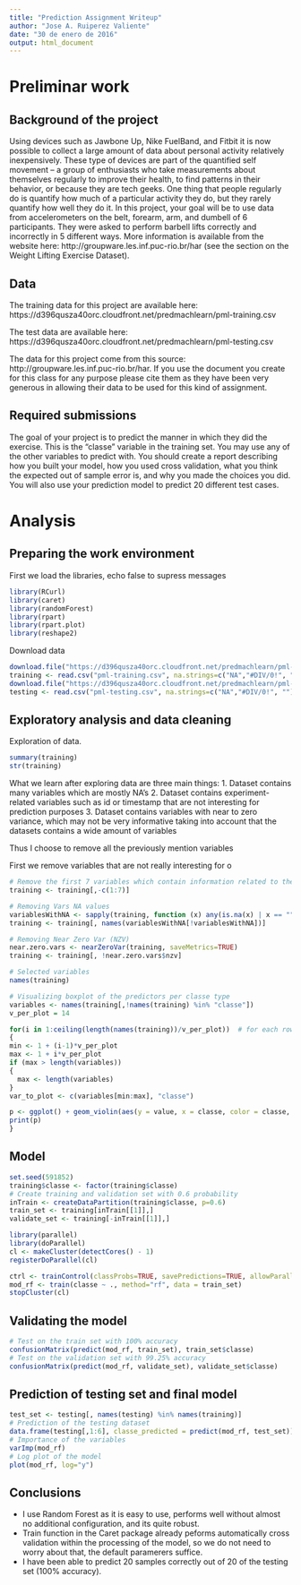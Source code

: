 ```yaml
---
title: "Prediction Assignment Writeup"
author: "Jose A. Ruiperez Valiente"
date: "30 de enero de 2016"
output: html_document
---
```

# Preliminar work

## Background of the project

Using devices such as Jawbone Up, Nike FuelBand, and Fitbit it is now possible to collect a large amount of data about personal activity relatively inexpensively. These type of devices are part of the quantified self movement – a group of enthusiasts who take measurements about themselves regularly to improve their health, to find patterns in their behavior, or because they are tech geeks. One thing that people regularly do is quantify how much of a particular activity they do, but they rarely quantify how well they do it. In this project, your goal will be to use data from accelerometers on the belt, forearm, arm, and dumbell of 6 participants. They were asked to perform barbell lifts correctly and incorrectly in 5 different ways. More information is available from the website here: http://groupware.les.inf.puc-rio.br/har (see the section on the Weight Lifting Exercise Dataset).

## Data

The training data for this project are available here:
https://d396qusza40orc.cloudfront.net/predmachlearn/pml-training.csv

The test data are available here:
https://d396qusza40orc.cloudfront.net/predmachlearn/pml-testing.csv

The data for this project come from this source: http://groupware.les.inf.puc-rio.br/har. If you use the document you create for this class for any purpose please cite them as they have been very generous in allowing their data to be used for this kind of assignment.

## Required submissions

The goal of your project is to predict the manner in which they did the exercise. This is the "classe" variable in the training set. You may use any of the other variables to predict with. You should create a report describing how you built your model, how you used cross validation, what you think the expected out of sample error is, and why you made the choices you did. You will also use your prediction model to predict 20 different test cases.

# Analysis

## Preparing the work environment
First we load the libraries, echo false to supress messages
```r
library(RCurl)
library(caret)
library(randomForest)
library(rpart)
library(rpart.plot)
library(reshape2)
```

Download data
```r
download.file("https://d396qusza40orc.cloudfront.net/predmachlearn/pml-training.csv",destfile="pml-training.csv",method="curl")
training <- read.csv("pml-training.csv", na.strings=c("NA","#DIV/0!", ""))
download.file("https://d396qusza40orc.cloudfront.net/predmachlearn/pml-testing.csv",destfile="pml-testing.csv",method="curl")
testing <- read.csv("pml-testing.csv", na.strings=c("NA","#DIV/0!", ""))
```

## Exploratory analysis and data cleaning
Exploration of data.
```r
summary(training)
str(training)
```
What we learn after exploring data are three main things:
1. Dataset contains many variables which are mostly NA's
2. Dataset contains experiment-related variables such as id or timestamp that are not interesting for prediction purposes
3. Dataset contains variables with near to zero variance, which may not be very informative taking into account that the datasets contains a wide amount of variables

Thus I choose to remove all the previously mention variables

First we remove variables that are not really interesting for o
```r
# Remove the first 7 variables which contain information related to the experiment
training <- training[,-c(1:7)]

# Removing Vars NA values
variablesWithNA <- sapply(training, function (x) any(is.na(x) | x == ""))
training <- training[, names(variablesWithNA[!variablesWithNA])]

# Removing Near Zero Var (NZV)
near.zero.vars <- nearZeroVar(training, saveMetrics=TRUE)
training <- training[, !near.zero.vars$nzv]

# Selected variables
names(training)

# Visualizing boxplot of the predictors per classe type
variables <- names(training[,!names(training) %in% "classe"])
v_per_plot = 14

for(i in 1:ceiling(length(names(training))/v_per_plot))  # for each row
{ 
min <- 1 + (i-1)*v_per_plot
max <- 1 + i*v_per_plot
if (max > length(variables))
{
  max <- length(variables)
}
var_to_plot <- c(variables[min:max], "classe")

p <- ggplot() + geom_violin(aes(y = value, x = classe, color = classe, fill=classe), data = melt(training[, var_to_plot], id.vars = "classe")) + facet_wrap(~ variable, ncol = 5)
print(p)
}
```

## Model
```r
set.seed(591852)
training$classe <- factor(training$classe)
# Create training and validation set with 0.6 probability
inTrain <- createDataPartition(training$classe, p=0.6)
train_set <- training[inTrain[[1]],]
validate_set <- training[-inTrain[[1]],]
```

```r
library(parallel)
library(doParallel)
cl <- makeCluster(detectCores() - 1)
registerDoParallel(cl)

ctrl <- trainControl(classProbs=TRUE, savePredictions=TRUE, allowParallel=TRUE)
mod_rf <- train(classe ~ ., method="rf", data = train_set)
stopCluster(cl)
```

## Validating the model
```r
# Test on the train set with 100% accuracy
confusionMatrix(predict(mod_rf, train_set), train_set$classe)
# Test on the validation set with 99.25% accuracy
confusionMatrix(predict(mod_rf, validate_set), validate_set$classe)
```

## Prediction of testing set and final model
```r
test_set <- testing[, names(testing) %in% names(training)]
# Prediction of the testing dataset
data.frame(testing[,1:6], classe_predicted = predict(mod_rf, test_set))
# Importance of the variables
varImp(mod_rf)
# Log plot of the model
plot(mod_rf, log="y")
```

## Conclusions
- I use Random Forest as it is easy to use, performs well without almost no additional configuration, and its quite robust.
- Train function in the Caret package already peforms automatically cross validation within the processing of the model, so we do not need to worry about that, the default paramerers suffice. 
- I have been able to predict 20 samples correctly out of 20 of the testing set (100% accuracy).
